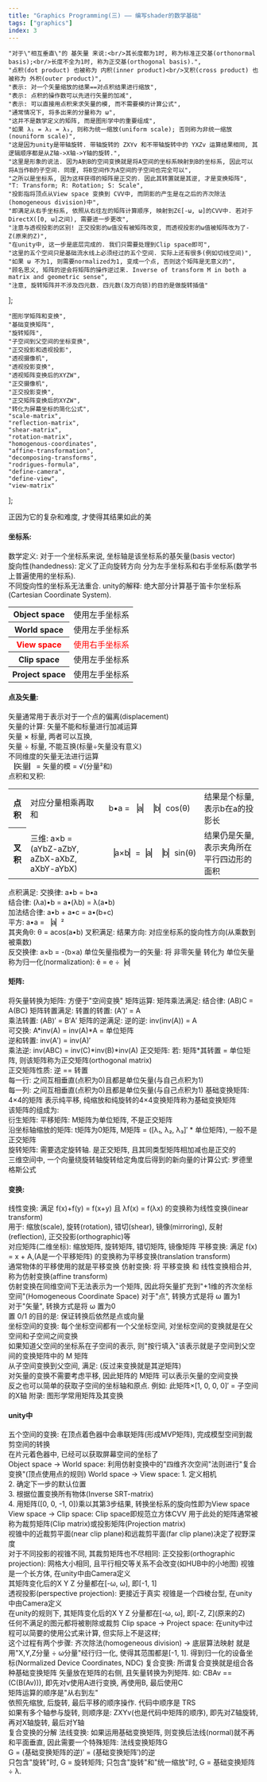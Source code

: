 ```yaml
---
title: "Graphics Programming(三) —— 编写shader的数学基础"
tags: ["graphics"]
index: 3
---
```


    "对于\"相互垂直\"的 基矢量 来说:<br/>其长度都为1时, 称为标准正交基(orthonormal basis);<br/>长度不全为1时, 称为正交基(orthogonal basis).",
    "点积(dot product) 也被称为 内积(inner product)<br/>叉积(cross product) 也被称为 外积(outer product)",
    "表示: 对一个矢量缩放的结果==对点积结果进行缩放",
    "表示: 点积的操作数可以先进行矢量的加减",
    "表示: 可以直接用点积来求矢量的模, 而不需要模的计算公式",
    "通常情况下, 将多出来的分量称为 ω",
    "这并不是数学定义的矩阵, 而是图形学中的重要组成",
    "如果 λ₁ = λ₂ = λ₃, 则称为统一缩放(uniform scale); 否则称为非统一缩放(nouniform scale)",
    "这是因为unity是带轴旋转. 带轴旋转的 ZXYv 和不带轴旋转中的 YXZv 运算结果相同, 其逻辑顺序都是从Z轴->X轴->Y轴的旋转.",
    "这里是形象的说法. 因为A到B的空间变换就是将A空间的坐标系映射到B的坐标系, 因此可以将A当作B的子空间. 同理, 将B空间作为A空间的子空间也完全可以",
    "之所以是坐标系, 因为这样获得的矩阵是正交的. 因此其转置就是其逆, 才是变换矩阵",
    "T: Transform; R: Rotation; S: Scale",
    "投影指将顶点从View space 变换到 CVV中, 而阴影的产生是在之后的齐次除法(homogeneous division)中",
    "即满足从右手坐标系, 依照从右往左的矩阵计算顺序, 映射到Z∈[-ω, ω]的CVV中. 若对于DirectX([0, ω]之间), 需要进一步更改",
    "注意与透视投影的区别! 正交投影的ω值没有被矩阵改变, 而透视投影的ω值被矩阵改为了-Z(原来的Z)",
    "在unity中, 这一步是底层完成的. 我们只需要处理到Clip space即可",
    "这里的五个空间只是基础流水线上必须经过的五个空间. 实际上还有很多(例如切线空间)",
    "如果 ω 不为1, 则需要normalized为1, 变成一个点, 否则这个矩阵是无意义的",
    "顾名思义, 矩阵的逆会将矩阵的操作逆过来. Inverse of transform M in both a matrix and geometric sense",
    "注意, 旋转矩阵并不涉及四元数. 四元数(及万向锁)的目的是做旋转插值"
];

    "图形学矩阵和变换",
    "基础变换矩阵",
    "旋转矩阵",
    "子空间到父空间的坐标变换",
    "正交投影和透视投影",
    "透视摄像机",
    "透视投影变换",
    "透视矩阵变换后的XYZW",
    "正交摄像机",
    "正交投影变换",
    "正交矩阵变换后的XYZW",
    "转化为屏幕坐标的简化公式",
    "scale-matrix",
    "reflection-matrix",
    "shear-matrix",
    "rotation-matrix",
    "homogenous-coordinates",
    "affine-transformation",
    "decomposing-transforms",
    "rodrigues-formula",
    "define-camera",
    "define-view",
    "view-matrix"
];

<Aphorism>正因为它的复杂和难度, 才使得其结果如此的美</Aphorism>

#### 坐标系:
<Tab>
    <Expansion>数学定义</Expansion>:
    <Tab expan>
        对于一个坐标系来说, 坐标轴是该坐标系的<Quote id="#1">基矢量(basis vector)</Quote><br/>
        旋向性(handedness): 定义了正向旋转方向
        <Tab>
            分为左手坐标系和右手坐标系(数学书上普遍使用的坐标系).<br/>
            不同旋向性的坐标系无法重合.
        </Tab>
    </Tab>
    <Expansion>unity的解释</Expansion>: 绝大部分计算基于笛卡尔坐标系(Cartesian Coordinate System).
    <Tab expan>
        <table><tbody>
        <tr>
            <th>Object space</th>
            <td>使用左手坐标系</td>
        </tr>
        <tr>
            <th>World space</th>
            <td>使用左手坐标系</td>
        </tr>
        <tr style="color: red;">
            <th>View space</th>
            <td>使用右手坐标系</td>
        </tr>
        <tr>
            <th>Clip space</th>
            <td>使用左手坐标系</td>
        </tr>
        <tr>
            <th>Project space</th>
            <td>使用左手坐标系</td>
        </tr>
        </tbody></table>
    </Tab>
</Tab>

#### 点及矢量:
<Tab>
    矢量通常用于表示对于一个点的偏离(displacement)<br/>
    <Expansion>矢量的计算</Expansion>:
    <Tab expan>
        矢量不能和标量进行加减运算<br/>
        矢量 × 标量, 两者可以互换,<br/>
        矢量 ÷ 标量, 不能互换(标量÷矢量没有意义)<br/>
        不同维度的矢量无法进行运算<br/>
        ▕矢量▏= 矢量的模 = √(分量²和)<br/>
        <Expansion><Quote id="#2">点积和叉积</Quote></Expansion>:
        <table><tbody>
            <tr>
                <th>点积</th>
                <td>对应分量相乘再取和</td>
                <td>b•a = ▕a▏▕b▏cos(θ)</td>
                <td>结果是个标量, 表示b在a的投影长</td>
            </tr>
            <tr>
                <th>叉积</th>
                <td>三维: a×b = (aYbZ-aZbY, aZbX-aXbZ, aXbY-aYbX)</td>
                <td>▕a×b▏=▕a▏▕b▏sin(θ)</td>
                <td>结果仍是矢量, 表示夹角所在平行四边形的面积</td>
            </tr>
        </tbody></table>
        <Tab expan>
            点积满足:
            <Tab>
                交换律: a•b = b•a
                <br/>
                <Quote id="#3">结合律</Quote>: (λa)•b = a•(λb) = λ(a•b)
                <br/>
                <Quote id="#4">加法结合律</Quote>: a•b + a•c = a•(b+c)
                <br/>
                <Quote id="#5">平方</Quote>: a•a = ▕a▏²
                <br/>
                其夹角θ: θ = acos(a•b)
            </Tab>
            叉积满足:
            <Tab>
                结果方向: 对应坐标系的旋向性方向(从乘数到被乘数)
                <br/>
                反交换律: a×b = -(b×a)
            </Tab>
        </Tab>
    </Tab>
    单位矢量指模为一的矢量:
    <Tab>
        将 非零矢量 转化为 单位矢量 称为归一化(normalization): ê = e ÷▕e▏
    </Tab>
</Tab>

#### 矩阵:
<Tab>
    将矢量转换为矩阵:
    <Tab>
        方便于"空间变换"
    </Tab>
    <Expansion>矩阵运算</Expansion>:
    <Tab expan>
        矩阵乘法满足:
        <Tab>
            结合律: (AB)C = A(BC)
        </Tab>
        矩阵转置满足:
        <Tab>
            转置的转置: (A′)′ = A
            <br/>
            乘法转置: (AB)′ = B′A′
        </Tab>
        <Quote id="#19">矩阵的逆</Quote>满足:
        <Tab>
            逆的逆: inv(inv(A)) = A
            <br/>
            可交换: A*inv(A) = inv(A)*A = 单位矩阵
            <br/>
            逆和转置: inv(A′) = inv(A)′
            <br/>
            乘法逆: inv(ABC) = inv(C)*inv(B)*inv(A)
        </Tab>
    </Tab>
    <Expansion>正交矩阵</Expansion>:
    <Tab expan>
        若: 矩阵*其转置 = 单位矩阵, 则该矩阵称为正交矩阵(orthogonal matrix)
        <br/>
        正交矩阵性质:
        <Tab>
            逆 == 转置
            <br/>
            每一行: 之间互相垂直(点积为0)且都是单位矢量(与自己点积为1)
            <br/>
            每一列: 之间互相垂直(点积为0)且都是单位矢量(与自己点积为1)
        </Tab>
    </Tab>
    <Expansion><Quote id="#7">基础变换矩阵</Quote></Expansion>: 4×4的矩阵
    <Tab expan>
        表示纯平移, 纯缩放和纯旋转的4×4变换矩阵称为基础变换矩阵
        <br/>
        <Model about="@2">该矩阵的组成为</Model>:
        <br/>
        衍生矩阵:
        <Tab>
            平移矩阵: M矩阵为单位矩阵, 不是正交矩阵
            <br/>
            沿坐标轴缩放的矩阵: t矩阵为0矩阵, M矩阵 = (<Quote id="#8">[λ₁, λ₂, λ₃]′</Quote> * 单位矩阵), 一般不是正交矩阵
            <br/>
            <Quote id="#20">旋转矩阵</Quote>: <Model about="@3">需要选定旋转轴</Model>. 是正交矩阵, 且其同类型矩阵相加减也是正交的
            <br/>
            三维空间中, 一个向量绕旋转轴旋转给定角度后得到的新向量的计算公式: <Model about="@20">罗德里格斯公式</Model>
        </Tab>
    </Tab>
</Tab>

#### 变换:
<Tab>
    <Expansion>线性变换</Expansion>:
    <Tab expan>
        满足 f(x)+f(y) = f(x+y) 且 λf(x) = f(λx) 的变换称为线性变换(linear transform)
        <br/>
        用于: 缩放(scale), 旋转(rotation), 错切(shear), 镜像(mirroring), 反射(reflection), 正交投影(orthographic)等<br/>
        对应矩阵(二维坐标): <Model about="@13">缩放矩阵</Model>, <Model about="@16">旋转矩阵</Model>, <Model about="@15">错切矩阵</Model>, <Model about="@14">镜像矩阵</Model>
    </Tab>
    <Expansion>平移变换</Expansion>:
    <Tab expan>
        满足 f(x) = x + A,(A是一个平移矩阵) 的变换称为平移变换(translation transform)
        <br/>
        通常物体的平移使用的就是平移变换
    </Tab>
    <Expansion>仿射变换</Expansion>:
    <Tab expan>
        将 平移变换 和 线性变换相合并, 称为仿射变换(affine transform)
        <br/>
        仿射变换在同维空间下<Model about="@18">无法表示为一个矩阵</Model>, 因此将矢量扩充到"<Expansion><Quote id="#6">+1维的齐次坐标空间</Quote></Expansion>"(Homogeneous Coordinate Space)
        <Tab expan>
            对于"点", 转换方式是将 ω 置为1<br/>
            对于"矢量", 转换方式是将 ω 置为0<br/>
            <Quote id="#18">置 0/1 </Quote>的目的是: <Model about="@17">保证转换后依然是点或向量</Model><br/>
        </Tab>
    </Tab>
    <Expansion>坐标空间的变换</Expansion>:
    <Tab expan>
        <Quote id="#10">每个坐标空间都有一个父坐标空间</Quote>, 对坐标空间的变换就是在父空间和子空间之间变换
        <br/>
        如果知道父空间的<Quote id="#11">坐标系</Quote>在子空间的表示, 则"按行填入"该表示就是子空间到父空间的变换矩阵中的 M 矩阵
        <br/>
        从子空间变换到父空间, <Model about="@4">满足</Model>: (反过来变换就是其逆矩阵)
        <br/>
        对矢量的变换不需要考虑平移, 因此矩阵的 M矩阵 可以表示矢量的空间变换
        <br/>
        反之也可以简单的获取子空间的坐标轴和原点. 例如: 此矩阵×[1, 0, 0, 0]′ = 子空间的X轴
    </Tab>
    附录: <Model about="@1">图形学常用矩阵及其变换</Model>
</Tab>

#### unity中
<Tab>
    <Expansion><Quote id="#17">五个空间的变换</Quote></Expansion>:
    <Tab expan>
        在顶点着色器中会串联矩阵(形成MVP矩阵), 完成模型空间到裁剪空间的转换
        <br/>
        在片元着色器中, 已经可以获取屏幕空间的坐标了
        <br/>
        Object space -> World space:
        <Tab>
            利用仿射变换中的"四维齐次空间"法则进行"复合变换"(顶点使用点的规则)
        </Tab>
        World space -> View space:
        <Tab>
            1. <Model about="@21">定义相机</Model><br/>
            2. <Model about="@22">确定下一步的默认位置</Model><br/>
            3. <Model about="@23">根据位置变换所有物体</Model>(Inverse SRT-matrix)<br/>
            4. 用矩阵([0, 0, -1, 0])乘以其第3步结果, 转换坐标系的旋向性即为View space
        </Tab>
        View space -> Clip space: Clip space即规范立方体CVV
        <Tab>
            用于此处的矩阵通常被称为裁剪矩阵(Clip matrix)或投影矩阵(Projection matrix)
            <br/>
            视锥中的近裁剪平面(near clip plane)和远裁剪平面(far clip plane)决定了视野深度
            <br/>
            对于<Quote id="#13"><Model about="@5">不同投影</Model></Quote>的视锥不同, 其<Expansion>裁剪矩阵也不尽相同</Expansion>:
            <Tab expan>
                <Expansion>正交投影(orthographic projection)</Expansion>: 网格大小相同, 且平行相交等关系不会改变(如HUB中的小地图)
                <Tab expan>
                    视锥是一个长方体, 在unity中<Model about="@9">由Camera定义</Model>
                    <br/>
                    其<Model about="@10">矩阵变化</Model>后的<Quote id="#15"><Model about="@11">X Y Z 分量都在[-ω, ω], 即[-1, 1]</Model></Quote>
                </Tab>
                <br/>
                <Expansion>透视投影(perspective projection)</Expansion>: 更接近于真实
                <Tab expan>
                    视锥是一个四棱台型, 在unity中<Model about="@6">由Camera定义</Model>
                    <br/>
                    <Quote id="#14">在unity的规则下</Quote>, 其<Model about="@7">矩阵变化</Model>后的<Model about="@8">X Y Z 分量都在[-ω, ω], 即[-Z, Z](原来的Z)</Model>
                    <br/>
                    任何不满足的图元都将被剔除或裁剪
                </Tab>
            </Tab>
        </Tab>
        <Quote id="#16">Clip space -> Project space</Quote>:
        <Tab>
            在unity中过程可以简要的<Model about="@12">使用公式来计算</Model>, 但实际上不是这样;
            <br/>
            这个过程有两个步骤: <Expansion>齐次除法(homogeneous division)</Expansion> -> 底层算法映射
            <Tab expan>
                就是用"X,Y,Z分量 ÷ ω分量"经行归一化, 使得其范围都是[-1, 1]. 得到归一化的设备坐标(Normalized Device Coordinates, NDC)
            </Tab>
        </Tab>
    </Tab>
    <Expansion>复合变换</Expansion>: 所谓复合变换就是组合各种基础变换矩阵
    <Tab expan>
        矢量放在矩阵的右侧, 且矢量转换为列矩阵. 如: CBAv == (C(B(Av))), 即先对v使用A进行变换, 再使用B, 最后使用C
        <br/>
        矩阵运算的顺序是"从右到左"
        <br/>
        依照先缩放, 后旋转, 最后平移的顺序操作. 代码中顺序是<Quote id="#12"> TRS </Quote>
        <br/>
        如果有多个轴参与旋转, 则顺序是: ZXYv<Quote id="#9">(也是代码中矩阵的顺序)</Quote>, 即先对Z轴旋转, 再对X轴旋转, 最后对Y轴
        <br/>
        <Model about="@19">复合变换的分解</Model>
    </Tab>
    <Expansion>法线变换</Expansion>:
    <Tab expan>
        如果运用基础变换矩阵, 则变换后法线(normal)就不再和平面垂直, 因此需要一个特殊矩阵: 法线变换矩阵G
        <br/>
        G = (基础变换矩阵的逆)′ = (基础变换矩阵′)的逆
        <br/>
        只包含"旋转"时, G = 旋转矩阵; 只包含"旋转"和"统一缩放"时, G = 基础变换矩阵 ÷ λ.
    </Tab>
    <Navigation desc="内置形式(变量)" to="./innerMatrix" />
</Tab>